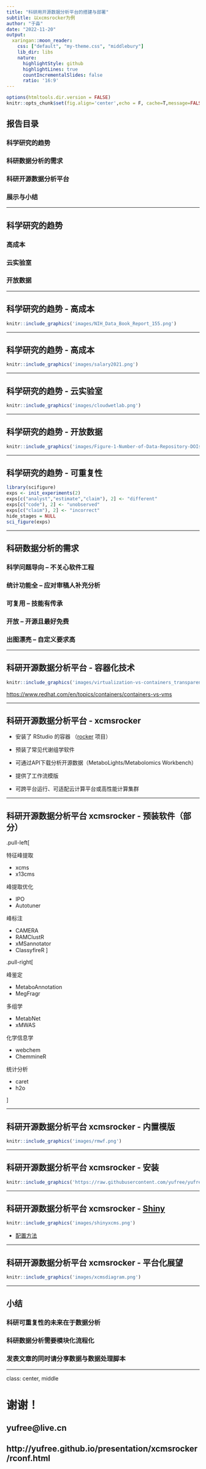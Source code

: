 ```yaml
---
title: "科研用开源数据分析平台的搭建与部署"
subtitle: 以xcmsrocker为例
author: "于淼"
date: "2022-11-20"
output:
  xaringan::moon_reader:
    css: ["default", "my-theme.css", "middlebury"]
    lib_dir: libs
    nature:
      highlightStyle: github
      highlightLines: true
      countIncrementalSlides: false
      ratio: '16:9'
---
```


```r
options(htmltools.dir.version = FALSE)
knitr::opts_chunk$set(fig.align='center',echo = F, cache=T,message=FALSE,warning=FALSE,comment=NA)
```

## 报告目录

### 科学研究的趋势

### 科研数据分析的需求

### 科研开源数据分析平台

### 展示与小结

---

## 科学研究的趋势

### 高成本

### 云实验室

### 开放数据

---

## 科学研究的趋势 - 高成本

```r
knitr::include_graphics('images/NIH_Data_Book_Report_155.png')
```

---

## 科学研究的趋势 - 高成本

```r
knitr::include_graphics('images/salary2021.png')
```

---

## 科学研究的趋势 - 云实验室

```r
knitr::include_graphics('images/cloudwetlab.png')
```

---

## 科学研究的趋势 - 开放数据

```r
knitr::include_graphics('images/Figure-1-Number-of-Data-Repository-DOIs.jpg')
```

---

## 科学研究的趋势 - 可重复性

```r
library(scifigure)
exps <- init_experiments(2)
exps[c("analyst","estimate","claim"), 2] <- "different"
exps[c("code"), 2] <- "unobserved"
exps[c("claim"), 2] <- "incorrect"
hide_stages = NULL
sci_figure(exps)
```

---

## 科研数据分析的需求

### 科学问题导向 -- 不关心软件工程

### 统计功能全 -- 应对审稿人补充分析

### 可复用 -- 技能有传承

### 开放 -- 开源且最好免费

### 出图漂亮 -- 自定义要求高

---

## 科研开源数据分析平台 - 容器化技术

```r
knitr::include_graphics('images/virtualization-vs-containers_transparent.png')
```

<https://www.redhat.com/en/topics/containers/containers-vs-vms>

---

## 科研开源数据分析平台 - xcmsrocker

- 安装了 RStudio 的容器 （[rocker](https://rocker-project.org/) 项目）

- 预装了常见代谢组学软件

- 可通过API下载分析开源数据（MetaboLights/Metabolomics Workbench）

- 提供了工作流模版

- 可跨平台运行、可适配云计算平台或高性能计算集群

---

## 科研开源数据分析平台 xcmsrocker - 预装软件（部分）

.pull-left[

特征峰提取

- xcms
- x13cms

峰提取优化

- IPO
- Autotuner

峰标注

- CAMERA
- RAMClustR
- xMSannotator
- ClassyfireR
]

.pull-right[

峰鉴定

- MetaboAnnotation
- MegFragr

多组学

- MetabNet
- xMWAS

化学信息学

- webchem
- ChemmineR

统计分析

- caret
- h2o

]

---

## 科研开源数据分析平台 xcmsrocker - 内置模版

```r
knitr::include_graphics('images/rmwf.png')
```

---

## 科研开源数据分析平台 xcmsrocker - 安装

```r
knitr::include_graphics('https://raw.githubusercontent.com/yufree/yufree.cn/master/static/images/pmdda.gif')
```

---

## 科研开源数据分析平台 xcmsrocker - [Shiny](https://shiny-xcms-uds7muwila-uc.a.run.app/pmd/)

```r
knitr::include_graphics('images/shinyxcms.png')
```

- [配置方法](https://github.com/yufree/xcmsrocker/tree/master/shiny_xcms)

---

## 科研开源数据分析平台 xcmsrocker - 平台化展望

```r
knitr::include_graphics('images/xcmsdiagram.png')
```

---

## 小结

### 科研可重复性的未来在于数据分析

### 科研数据分析需要模块化流程化

### 发表文章的同时请分享数据与数据处理脚本

---

class: center, middle

# 谢谢！

## yufree@live.cn

## http://yufree.github.io/presentation/xcmsrocker/rconf.html